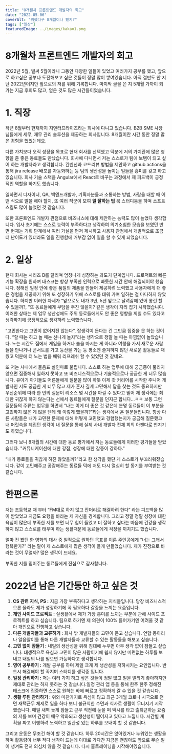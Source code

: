 ```yaml
---
title: "8개월차 프론트엔드 개발자의 회고"
date: "2022-05-06"
coverAlt: "뭐했다구 8개월이나 됐지?"
tags: ["일상"]
featuredImage: ../images/kakao1.png
---
```


# 8개월차 프론트엔드 개발자의 회고

2022년 5월, 벌써 5월이라니 그동안 다양한 일들이 있었고 여러가지 공부를 했고, 앞으로 하고싶은 공부나 도전해보고 싶은 것들이 정말 많이 쌓여있습니다. 아직 절반도 안 지난 2022년이지만 앞으로의 저를 위해 기록합니다. 마지막 글을 쓴 지 5개월 가까이 되가는 지금 후회도 많고, 얻은 것도 많은 시간들이었습니다.

# 1. 직장

작년 8월부터 현재까지 지엔터프라이즈라는 회사에 다니고 있습니다. B2B SME 사장님들에게 세무, 재무 관리 솔루션을 제공하는 회사입니다. 8개월이란 시간 동안 정말 많은 경험을 했었는데요.

다른 가치보다 오직 성장을 목표로 현재 회사를 선택했고 덕분에 저의 가치관에 많은 영향을 준 좋은 동료들도 만났습니다. 회사에 다니면서 저는 스스로가 팀에 보탬이 되고 싶어 하는 개발자라고 생각합니다. 컨벤션과 코드리뷰 방법을 제안하고 github actions을 통해 jira release 배포를 자동화하는 등 팀의 생산성을 높이는 일들을 흥미를 갖고 하고 있습니다. 회사 기술 스택을 Angular에서 React로 바꾸는 과정에서 제 피드백이 긍정적인 역할을 하기도 했습니다.

일하면서 디자이너, QA, 백엔드개발자, 기획자분들과 소통하는 방법, 사람을 대할 때 어떤 식으로 말을 해야 할지, 또 여러 직군이 모여 **일 잘하는 법** 북 스터디등을 하며 소프트 스킬도 많이 늘었던 것 같습니다.

또한 프론트엔드 개발자 관점으로 비즈니스에 대해 제안하는 능력도 많이 늘었다 생각합니다. 입사 초기에는 스스로 능력이 부족하다고 생각하여 의기소침한 모습을 보였던 반면 현재는 기획 단계에서 여러 가설을 먼저 제시하고 사용자 관점에서 개발적으로 조금 더 난이도가 있더라도 일을 진행함에 거부감 없이 일을 할 수 있게 되었습니다.

# 2. 일상

현재 회사는 시리즈 B를 달리며 엄청나게 성장하는 과도기 단계입니다. 프로덕트의 빠른 기능 확장을 원하며 태스크는 항상 부족한 인력으로 빠듯한 시간 안에 해결되어야 했습니다. 정해진 일정 안에 좋은 품질의 제품을 만들어 제공하려 노력했고 사용자에게 더 좋은 경험을 제공하기 위해 또 성장하기 위해 스스로를 태워 가며 일하는 걸 마다하지 않았습니다. 하지만 이러한 자세가 “앞으로도 내가 3년, 5년 앞으로 달려감에 있어 롱런 할 수 있을까?, ”또 동료들에게 부담을 주진 않을지? 같은 생각이 자리 잡기 시작했습니다. 이러한 상태는 제 업무 생산성에도 주위 동료들에게도 안 좋은 영향을 끼칠 수도 있다고 생각하기에 긍정적으로 생각하려 노력했습니다.

“고민한다고 고민이 없어지진 않는다”, 잡생각이 든다는 건 그만큼 집중을 못 하는 것이다. “할 때는 하고 놀 때는 신나게 놀자”라는 생각으로 정말 놀 때는 아낌없이 놀았습니다. 노는 시간도 집에서 게임을 하거나 술을 마시는 게 아니라 여행을 가서 새로운 사람들을 만나거나 콘서트를 가고 등산을 가는 등 평소엔 즐겨하지 않던 새로운 활동들로 채웠고 덕분에 더 노는 법을 배워 리프레쉬 할 수 있었던 것 같네요.

또 저는 사내에서 물음표 살인마로 불립니다. 스스로 하는 업무에 대해 궁금증이 풀리지 않으면 집중해서 일하지 못하고 또 비즈니스적으로나 기술적으로나 궁금한 게 너무 많습니다. 유아기 아기들도 어른들에게 질문을 많이 하듯 이제 갓 커리어를 시작한 주니어 개발자인 저도 궁금한 게 너무 많고 제가 혼자 깊게 고민해서 답을 찾는 것도 중요하지만 우선순위에 따라 한 번의 질문이 리소스 몇 시간을 아낄 수 있다고 믿어 제 생각에는 최대한 귀찮게 하지 않는다는 선에서 동료들에게 질문을 던지곤 합니다...ㅋㅋ 보통 그런 질문들의 주류는 업무를 하면서 “나는 이게 더 좋은 것 같은데 분명 동료들이 이 부분을 고민하지 않은 게 않을 텐데 왜 이렇게 했을까?”라는 생각에서 온 질문들입니다. 항상 다른 사람들은 내가 고민한 문제에 대해 어떻게 고민했고 경험했는지가 궁금해 질문했고 내 머릿속을 헤집던 생각이 내 질문을 통해 실제 사내 개발자 전체 회의 아젠다로 번지기도 하였습니다. 

그러다 보니 8개월의 시간에 대한 동료 평가에서 저는 동료들에게 이러한 평가들을 받았습니다. "커뮤니케이션에 대한 강점, 성장에 대한 갈증이 강하다."

“내가 동료들을 귀찮게 하진 않았을까?”라고 한 생각을 했단 게 스스로가 부끄러워졌습니다. 같이 고민해주고 공감해주는 동료들 덕에 저도 다시 열심히 할 동기를 부여받는 것 같습니다.

# 한편으론

저는 초등학교 때 부터 “FM대로 하지 않고 잔머리로 해결하려 한다” 라는 피드백을 많이 받았었고 지금도 요행을 바라는 제 자신을 경계합니다. 그리고 정말 정말 성장에 대한 욕심이 많은데 부족한 저를 보면 너무 힘이 들었고 더 잘하고 싶다는 마음에 건강을 생각하지 않고 스스로를 태우며 하는 생활때문에 동료들에게 걱정을 끼치기도 했습니다.

얼마 전 봤던 한 영화의 대사 중 일적으로 원하던 목표를 이룬 주인공에게 “너는 그래서 행복한가?” 라는 말이 제 스스로에게 많은 생각이 들게 만들었습니다. 제가 진정으로 바라는 것이 무얼까? 많은 생각이 드네요.

부족한 저를 믿어주는 동료들에게 진심으로 감사합니다.

# 2022년 남은 기간동안 하고 싶은 것

1. **CS 관련 지식, PS :** 지금 가장 부족하다고 생각하는 지식들입니다. 당장 비즈니스적으론 몰라도 제가 성장하기에 꼭 필요하다 갈증을 느끼는 요즘입니다.
2. **개인 사이드 프로젝트 :** 실생활에서 제가 가장 흥미를 느끼는 부분에 관해 사이드 프로젝트를 하고 싶습니다. 팀으로 하기엔 제 의견이 100% 들어가기엔 어려울 것 같아 개인으로 진행하고 싶습니다.
3. **다른 개발자들과 교류하기 :** 회사 밖 개발자들의 고민이 듣고 싶습니다. 연합 동아리나 알음알이를 통해 다른 개발자들과 교류할 수 있는 활동들을 해보고 싶습니다.
4. **고민 없이 잠들기 :** 내일의 생산성을 위해 침대에 누우면 아무 생각 없이 잠들고 싶습니다. 태생적으로 욕심과 고민이 많은 사람이기에 쉽지 않지만 미련없는 하루를 보내고 내일의 나를 믿으면 가능하다고 생각합니다.
5. **영어 공부하기 :** 개발 공부를 하며 제일 크게 제 생산성을 저하시키는 요인입니다. 반드시 해결해야 할 꼭지며 스터디를 생각중 입니다.
6. **일정 관리하기 :** 저는 여러 가지 하고 싶은 것들이 정말 많고 일을 벌리기 좋아하지만 제대로 관리는 하지 못하는 것 같습니다.일정 관리 앱 등을 통해 한주 한주 정해진 태스크에 집중하면 스스로 원하는 바에 빠르고 정확하게 갈 수 있을 것 같습니다.
7. **생활 루틴 관리하기 :** 위와 마찬가지로 욕심이 많고 최근 3개월 코로나 시국으로 전면 재택근무 체제로 일을 하다 보니 불규칙한 수면과 식사로 생활이 무너지기 시작했습니다. 매일 새벽 늦게 잠들고 근무 직전에 눈을 떠 택시를 타고 출퇴근하는 요즘의 저를 보며 건강이 매우 악화되고 생산성이 떨어지고 있다고 느낍니다. 시간별 계획을 짜고 이행하려 노력하고 일관성 있는 하루를 보내야 할 것 같습니다.

그리고 운동은 무조건 해야 할 것 같습니다. 하루 20시간은 앉아있거나 누워있는 생활을 하며 활동량이 너무 적다 생각이 드는데 이대로 가다간 지금은 괜찮아도 앞으로 무슨 일이 생겨도 전혀 의심치 않을 것 같습니다. 다시 홈트레이닝을 시작해야겠습니다.
